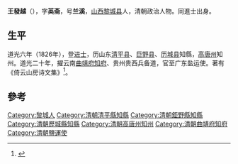 '''王發越'''（{{bd|1794年||1858年}}），字'''英斋'''，号'''兰溪'''，[[山西|山西]][[黎城县|黎城县]]人，清朝政治人物。同進士出身。

== 生平 ==
道光六年（1826年），登[[进士|进士]]，历山东[[清平县|清平县]]、[[巨野县|巨野县]]、[[历城县|历城县]]知縣，[[高唐州|高唐州]]知州。道光二十年，擢云南[[曲靖府|曲靖府]][[知府|知府]]、贵州贵西兵备道，官至广东盐运使。著有《倚云山房诗文集》<ref>{{cite news|author=长治市地方志办公室|title=黎城县进士名录|url=http://www.dfz.changzhi.gov.cn/960rn.jsp?urltype=news.NewsContentUrl&wbnewsid=232151&wbtreeid=21514|accessdate=2013-08-14|newspaper=长治市地方志办公室|deadurl=yes|archiveurl=https://web.archive.org/web/20130818212726/http://www.dfz.changzhi.gov.cn/960rn.jsp?urltype=news.NewsContentUrl&wbnewsid=232151&wbtreeid=21514|archivedate=2013年8月18日|df=}}</ref>。

==參考==
{{reflist}}

{{道光六年丙戌科殿試金榜}}

{{Authority control}}

{{DEFAULTSORT:Wang王}}
[[Category:黎城人|Category:黎城人]]
[[Category:清朝清平縣知縣|Category:清朝清平縣知縣]]
[[Category:清朝鉅野縣知縣|Category:清朝鉅野縣知縣]]
[[Category:清朝歷城縣知縣|Category:清朝歷城縣知縣]]
[[Category:清朝高唐州知州|Category:清朝高唐州知州]]
[[Category:清朝曲靖府知府|Category:清朝曲靖府知府]]
[[Category:清朝鹽運使|Category:清朝鹽運使]]


{{清朝人物小作品}}